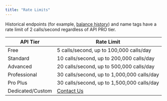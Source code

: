 ```yaml
---
title: "Rate Limits"
---
```


<Warning>
Historical endpoints (for example, <a href="../api-reference/endpoint/balancehistory">balance history</a>) and name tags have a rate limit of 2 calls/second regardless of API PRO tier.
</Warning>

| API Tier | Rate Limit |
| --- | --- |
| Free | 5 calls/second, up to 100,000 calls/day |
| Standard | 10 calls/second, up to 200,000 calls/day |
| Advanced | 20 calls/second, up to 500,000 calls/day |
| Professional | 30 calls/second, up to 1,000,000 calls/day |
| Pro Plus | 30 calls/second, up to 1,500,000 calls/day |
| Dedicated/Custom | <a href="mailto:apisupport@etherscan.io">Contact Us</a> |
